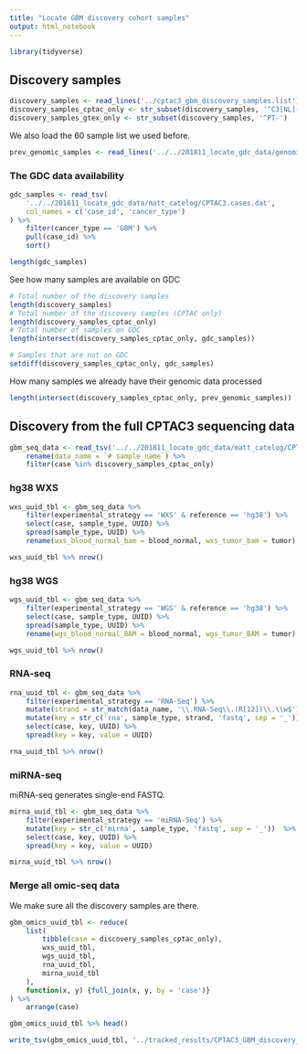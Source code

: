```yaml
---
title: "Locate GBM discovery cohort samples"
output: html_notebook
---
```


```r
library(tidyverse)
```


## Discovery samples
```r
discovery_samples <- read_lines('../cptac3_gbm_discovery_samples.list')
discovery_samples_cptac_only <- str_subset(discovery_samples, '^C3[NL]-')
discovery_samples_gtex_only <- str_subset(discovery_samples, '^PT-')
```

We also load the 60 sample list we used before.
```r
prev_genomic_samples <- read_lines('../../201811_locate_gdc_data/genomic_samples.60_cases.list')
```


### The GDC data availability
```r
gdc_samples <- read_tsv(
    '../../201811_locate_gdc_data/matt_catelog/CPTAC3.cases.dat',
    col_names = c('case_id', 'cancer_type')
) %>% 
    filter(cancer_type == 'GBM') %>% 
    pull(case_id) %>% 
    sort()

length(gdc_samples)
```

See how many samples are available on GDC
```r
# Total number of the discovery samples 
length(discovery_samples)
# Total number of the discovery samples (CPTAC only)
length(discovery_samples_cptac_only)
# Total number of samples on GDC
length(intersect(discovery_samples_cptac_only, gdc_samples))

# Samples that are not on GDC
setdiff(discovery_samples_cptac_only, gdc_samples)
```

How many samples we already have their genomic data processed
```r
length(intersect(discovery_samples_cptac_only, prev_genomic_samples))
```


## Discovery from the full CPTAC3 sequencing data
```r
gbm_seq_data <- read_tsv('../../201811_locate_gdc_data/matt_catelog/CPTAC3.SR.dat') %>%
    rename(data_name = `# sample_name`) %>%
    filter(case %in% discovery_samples_cptac_only) 
```


### hg38 WXS
```r
wxs_uuid_tbl <- gbm_seq_data %>% 
    filter(experimental_strategy == 'WXS' & reference == 'hg38') %>% 
    select(case, sample_type, UUID) %>%
    spread(sample_type, UUID) %>%
    rename(wxs_blood_normal_bam = blood_normal, wxs_tumor_bam = tumor)

wxs_uuid_tbl %>% nrow()
```


### hg38 WGS
```r
wgs_uuid_tbl <- gbm_seq_data %>% 
    filter(experimental_strategy == 'WGS' & reference == 'hg38') %>% 
    select(case, sample_type, UUID) %>%
    spread(sample_type, UUID) %>%
    rename(wgs_blood_normal_BAM = blood_normal, wgs_tumor_BAM = tumor)

wgs_uuid_tbl %>% nrow()
```


### RNA-seq
```r
rna_uuid_tbl <- gbm_seq_data %>% 
    filter(experimental_strategy == 'RNA-Seq') %>%
    mutate(strand = str_match(data_name, '\\.RNA-Seq\\.(R[12])\\.\\w$')[, 2]) %>% 
    mutate(key = str_c('rna', sample_type, strand, 'fastq', sep = '_')) %>%
    select(case, key, UUID) %>%
    spread(key = key, value = UUID)

rna_uuid_tbl %>% nrow()
```


### miRNA-seq
miRNA-seq generates single-end FASTQ.
```r
mirna_uuid_tbl <- gbm_seq_data %>% 
    filter(experimental_strategy == 'miRNA-Seq') %>%
    mutate(key = str_c('mirna', sample_type, 'fastq', sep = '_'))  %>%
    select(case, key, UUID) %>%
    spread(key = key, value = UUID)

mirna_uuid_tbl %>% nrow()
```


### Merge all omic-seq data
We make sure all the discovery samples are there.
```r
gbm_omics_uuid_tbl <- reduce(
    list(
        tibble(case = discovery_samples_cptac_only), 
        wxs_uuid_tbl, 
        wgs_uuid_tbl, 
        rna_uuid_tbl, 
        mirna_uuid_tbl
    ),
    function(x, y) {full_join(x, y, by = 'case')}
) %>%
    arrange(case)

gbm_omics_uuid_tbl %>% head()
```

```r
write_tsv(gbm_omics_uuid_tbl, '../tracked_results/CPTAC3_GBM_discovery_GDC_omics_UUIDs.tsv')
```

